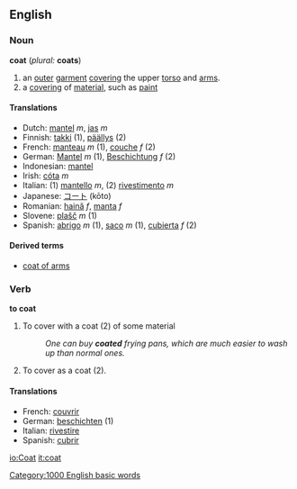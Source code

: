 ==English==
=== Noun ===
'''coat''' (''plural:'' '''coats''')
#an [[outer]] [[garment]] [[cover]]ing the upper [[torso]] and [[arms]].
#a [[covering]] of [[material]], such as [[paint]]

==== Translations====
*Dutch: [[mantel]] ''m'', [[jas]] ''m''
*Finnish: [[takki]] (1), [[päällys]] (2)
*French: [[manteau]] ''m'' (1), [[couche]] ''f'' (2)
*German: [[Mantel]] ''m'' (1), [[Beschichtung]] ''f'' (2)
*Indonesian: [[mantel]]
*Irish: [[cóta]] ''m''
*Italian: (1) [[mantello]] ''m'', (2) [[rivestimento]] ''m''
*Japanese: [[コート]] (kōto)
*Romanian: [[haină]] ''f'', [[manta]] ''f''
*Slovene: [[plašč]] ''m'' (1)
* Spanish: [[abrigo]] ''m'' (1), [[saco]] ''m'' (1), [[cubierta]] ''f'' (2)

====Derived terms====
*[[coat of arms]]

=== Verb ===
'''to coat'''
#To cover with a coat (2) of some material
#:''One can buy '''coated''' frying pans, which are much easier to wash up than normal ones.''
#To cover as a coat (2).
====Translations====
*French: [[couvrir]]
*German: [[beschichten]] (1)
*Italian: [[rivestire]]
*Spanish: [[cubrir]]

[[Category:1000 English basic words]]

[[io:Coat]]
[[it:coat]]